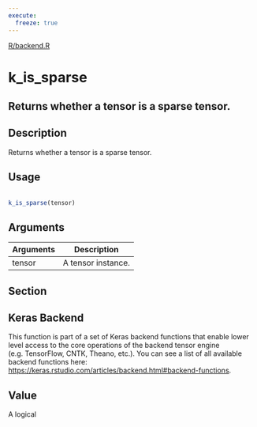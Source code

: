 ```yaml
---
execute:
  freeze: true
---
```


[R/backend.R](https://github.com/rstudio/keras//blob/main/R/backend.R#L1443) 

# k_is_sparse

## Returns whether a tensor is a sparse tensor.

## Description
 Returns whether a tensor is a sparse tensor. 


## Usage
```r
 
k_is_sparse(tensor) 
```

## Arguments
|Arguments|Description|
|---|---|
| tensor | A tensor instance. |


## Section

## Keras Backend

   This function is part of a set of Keras backend functions that enable lower level access to the core operations of the backend tensor engine (e.g. TensorFlow, CNTK, Theano, etc.).  You can see a list of all available backend functions here: [https://keras.rstudio.com/articles/backend.html#backend-functions](https://keras.rstudio.com/articles/backend.html#backend-functions). 

## Value
 A logical 




